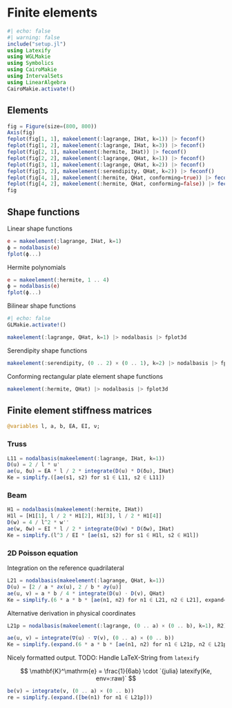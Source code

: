 # Finite elements

```julia
#| echo: false
#| warning: false
include("setup.jl")
using Latexify
using WGLMakie
using Symbolics
using CairoMakie
using IntervalSets
using LinearAlgebra
CairoMakie.activate!()
```

## Elements

```julia
fig = Figure(size=(800, 800))
Axis(fig)
feplot(fig[1, 1], makeelement(:lagrange, IHat, k=1)) |> feconf()
feplot(fig[1, 2], makeelement(:lagrange, IHat, k=3)) |> feconf()
feplot(fig[2, 1], makeelement(:hermite, IHat)) |> feconf()
feplot(fig[2, 2], makeelement(:lagrange, QHat, k=1)) |> feconf()
feplot(fig[3, 1], makeelement(:lagrange, QHat, k=2)) |> feconf()
feplot(fig[3, 2], makeelement(:serendipity, QHat, k=2)) |> feconf()
feplot(fig[4, 1], makeelement(:hermite, QHat, conforming=true)) |> feconf()
feplot(fig[4, 2], makeelement(:hermite, QHat, conforming=false)) |> feconf()
fig
```

## Shape functions

Linear shape functions

```julia
e = makeelement(:lagrange, IHat, k=1)
ϕ = nodalbasis(e)
fplot(ϕ...)
```

Hermite polynomials

```julia
e = makeelement(:hermite, 1 .. 4)
ϕ = nodalbasis(e)
fplot(ϕ...)
```

Bilinear shape functions

```julia
#| echo: false
GLMakie.activate!()
```

```julia
makeelement(:lagrange, QHat, k=1) |> nodalbasis |> fplot3d
```

Serendipity shape functions

```julia
makeelement(:serendipity, (0 .. 2) × (0 .. 1), k=2) |> nodalbasis |> fplot3d
```

Conforming rectangular plate element shape functions

```julia
makeelement(:hermite, QHat) |> nodalbasis |> fplot3d
```

## Finite element stiffness matrices

```julia
@variables l, a, b, EA, EI, ν;
```

### Truss

```julia
L11 = nodalbasis(makeelement(:lagrange, IHat, k=1))
D(u) = 2 / l * u'
ae(u, δu) = EA * l / 2 * integrate(D(u) * D(δu), IHat)
Ke = simplify.([ae(s1, s2) for s1 ∈ L11, s2 ∈ L11])
```

### Beam

```julia
H1 = nodalbasis(makeelement(:hermite, IHat))
H1l = [H1[1], l / 2 * H1[2], H1[3], l / 2 * H1[4]]
D(w) = 4 / l^2 * w''
ae(w, δw) = EI * l / 2 * integrate(D(w) * D(δw), IHat)
Ke = simplify.(l^3 / EI * [ae(s1, s2) for s1 ∈ H1l, s2 ∈ H1l])
```

### 2D Poisson equation

Integration on the reference quadrilateral

```julia
L21 = nodalbasis(makeelement(:lagrange, QHat, k=1))
D(u) = [2 / a * ∂x(u), 2 / b * ∂y(u)]
ae(u, v) = a * b / 4 * integrate(D(u) ⋅ D(v), QHat)
Ke = simplify.(6 * a * b * [ae(n1, n2) for n1 ∈ L21, n2 ∈ L21], expand=true)
```

Alternative derivation in physical coordinates

```julia
L21p = nodalbasis(makeelement(:lagrange, (0 .. a) × (0 .. b), k=1), R2)

ae(u, v) = integrate(∇(u) ⋅ ∇(v), (0 .. a) × (0 .. b))
Ke = simplify.(expand.(6 * a * b * [ae(n1, n2) for n1 ∈ L21p, n2 ∈ L21p]))
```

Nicely formatted output. TODO: Handle LaTeX-String from `latexify`

$$
    \mathbf{K}^\mathrm{e} = \frac{1}{6ab} \cdot `{julia} latexify(Ke, env=:raw)`
$$

```julia
be(v) = integrate(v, (0 .. a) × (0 .. b))
re = simplify.(expand.([be(n1) for n1 ∈ L21p]))
```